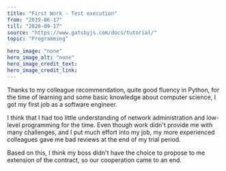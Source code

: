 ---
title: "First Work - Test execution"
from: "2019-06-17"
till: "2020-09-17"
source: "https://www.gatsbyjs.com/docs/tutorial/"
topic: "Programming"

hero_image: "none"
hero_image_alt: "none"
hero_image_credit_text: 
hero_image_credit_link: 
---

Thanks to my colleague recommendation, quite good fluency
in Python, for the time of learning and some basic knowledge 
about computer science, I got my first job as a software engineer.

I think that I had too little understanding of network administration
and low-level programming for the time.
Even though work didn't provide me
with many challenges, and I put  much effort into my job, 
my more experienced colleagues gave me bad reviews at the end of my trial period.

Based on this, I think my boss didn't have the choice to propose to me
extension of the contract, so our cooperation came to an end.